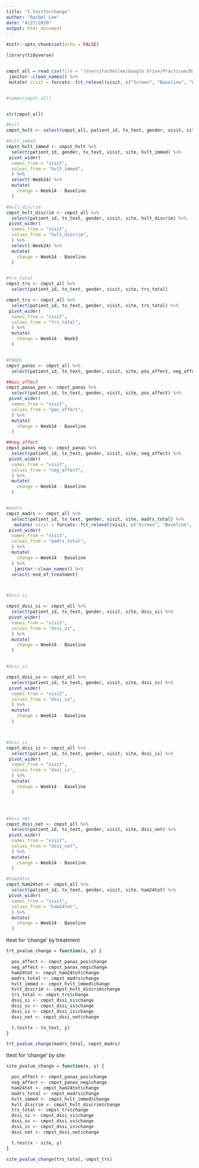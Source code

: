 ```yaml
---
title: "t.testforchange"
author: "Rachel Lee"
date: "4/27/2020"
output: html_document
---
```


```r
knitr::opts_chunk$set(echo = FALSE)
```


```r
library(tidyverse)


cmpst_all = read_csv(file = "/Users/rachellee/Google Drive/Practicum/Data/cmpst_all.csv") %>%
 janitor::clean_names() %>%
 mutate( visit = forcats::fct_relevel(visit, c("Screen", "Baseline", "Week3", "Week6", "Week9", "Week14", "Week24")))


#names(cmpst_all)


str(cmpst_all)

#hvlt
cmpst_hvlt <- select(cmpst_all, patient_id, tx_text, gender, visit, site, hvlt_immed, hvlt_discrim) 

#hvlt_immed
cmpst_hvlt_immed <- cmpst_hvlt %>%
  select(patient_id, gender, tx_text, visit, site, hvlt_immed) %>%
 pivot_wider(
  names_from = "visit",
  values_from = "hvlt_immed",
  ) %>%
  select(-Week24) %>%
  mutate(
    change = Week14 - Baseline
  )

#hvlt_discrim
cmpst_hvlt_discrim <- cmpst_all %>%
  select(patient_id, tx_text, gender, visit, site, hvlt_discrim) %>%
 pivot_wider(
  names_from = "visit",
  values_from = "hvlt_discrim",
  ) %>%
  select(-Week24) %>%
  mutate(
    change = Week14 - Baseline
  )


#trs_total
cmpst_trs <- cmpst_all %>%
  select(patient_id, tx_text, gender, visit, site, trs_total) 

cmpst_trs <- cmpst_all %>%
  select(patient_id, tx_text, gender, visit, site, trs_total) %>%
 pivot_wider(
  names_from = "visit",
  values_from = "trs_total",
  ) %>%
  mutate(
    change = Week14 - Week3
  )


#PANAS
cmpst_panas <- cmpst_all %>%
  select(patient_id, tx_text, gender, visit, site, pos_affect, neg_affect) 

##pos_affect
cmpst_panas_pos <- cmpst_panas %>%
  select(patient_id, tx_text, gender, visit, site, pos_affect) %>%
 pivot_wider(
  names_from = "visit",
  values_from = "pos_affect",
  ) %>%
  mutate(
    change = Week14 - Baseline
  )

##neg_affect
cmpst_panas_neg <- cmpst_panas %>%
  select(patient_id, tx_text, gender, visit, site, neg_affect) %>%
 pivot_wider(
  names_from = "visit",
  values_from = "neg_affect",
  ) %>%
  mutate(
    change = Week14 - Baseline
  )


#madrs
cmpst_madrs <- cmpst_all %>%
  select(patient_id, tx_text, gender, visit, site, madrs_total) %>%
   mutate( visit = forcats::fct_relevel(visit, c("Screen", "Baseline", "Week3", "Week6", "Week9", "Week14", "Week24"))) %>%
 pivot_wider(
  names_from = "visit",
  values_from = "madrs_total",
  ) %>%
  mutate(
    change = Week14 - Baseline
  ) %>%
   janitor::clean_names() %>%
  select(-end_of_treatment) 



#dssi_si

cmpst_dssi_si <- cmpst_all %>%
  select(patient_id, tx_text, gender, visit, site, dssi_si) %>%
 pivot_wider(
  names_from = "visit",
  values_from = "dssi_si",
  ) %>%
  mutate(
    change = Week14 - Baseline
  )


#dssi_ss

cmpst_dssi_ss <- cmpst_all %>%
  select(patient_id, tx_text, gender, visit, site, dssi_ss) %>%
 pivot_wider(
  names_from = "visit",
  values_from = "dssi_ss",
  ) %>%
  mutate(
    change = Week14 - Baseline
  )



#dssi_is
cmpst_dssi_is <- cmpst_all %>%
  select(patient_id, tx_text, gender, visit, site, dssi_is) %>%
 pivot_wider(
  names_from = "visit",
  values_from = "dssi_is",
  ) %>%
  mutate(
    change = Week14 - Baseline
  )




#dssi_net
cmpst_dssi_net <- cmpst_all %>%
  select(patient_id, tx_text, gender, visit, site, dssi_net) %>%
 pivot_wider(
  names_from = "visit",
  values_from = "dssi_net",
  ) %>%
  mutate(
    change = Week14 - Baseline
  )

#ham24tot
cmpst_ham24tot <- cmpst_all %>%
  select(patient_id, tx_text, gender, visit, site, ham24tot) %>%
 pivot_wider(
  names_from = "visit",
  values_from = "ham24tot",
  ) %>%
  mutate(
    change = Week14 - Baseline
  )


```

ttest for 'change' by treatment

```r
trt_pvalue_change = function(x, y) {

  pos_affect <- cmpst_panas_pos$change
  neg_affect <- cmpst_panas_neg$change
  ham24tot <- cmpst_ham24tot$change
  madrs_total <- cmpst_madrs$change
  hvlt_immed <- cmpst_hvlt_immed$change
  hvlt_discrim <- cmpst_hvlt_discrim$change
  trs_total <- cmpst_trs$change
  dssi_si <- cmpst_dssi_si$change
  dssi_ss <- cmpst_dssi_ss$change
  dssi_is <- cmpst_dssi_is$change
  dssi_net <- cmpst_dssi_net$change

  t.test(x ~ tx_text, y)
}

trt_pvalue_change(madrs_total, cmpst_madrs)


```




ttest for 'change' by site

```r
site_pvalue_change = function(x, y) {

  pos_affect <- cmpst_panas_pos$change
  neg_affect <- cmpst_panas_neg$change
  ham24tot <- cmpst_ham24tot$change
  madrs_total <- cmpst_madrs$change
  hvlt_immed <- cmpst_hvlt_immed$change
  hvlt_discrim <- cmpst_hvlt_discrim$change
  trs_total <- cmpst_trs$change
  dssi_si <- cmpst_dssi_si$change
  dssi_ss <- cmpst_dssi_ss$change
  dssi_is <- cmpst_dssi_is$change
  dssi_net <- cmpst_dssi_net$change

  t.test(x ~ site, y)
}

site_pvalue_change(trs_total, cmpst_trs)


```